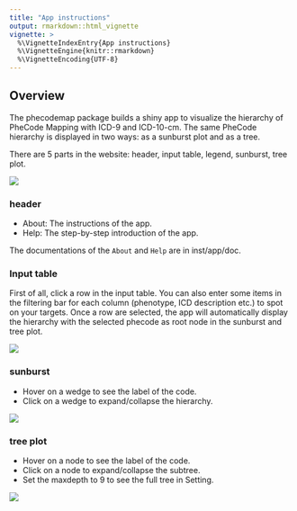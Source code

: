 ```yaml
---
title: "App instructions"
output: rmarkdown::html_vignette
vignette: >
  %\VignetteIndexEntry{App instructions}
  %\VignetteEngine{knitr::rmarkdown}
  %\VignetteEncoding{UTF-8}
---
```


## Overview

The phecodemap package builds a shiny app to visualize the hierarchy of 
PheCode Mapping with ICD-9 and ICD-10-cm. The same PheCode hierarchy is 
displayed in two ways: as a sunburst plot and as a tree.

There are 5 parts in the website: header, input table, legend, sunburst, tree plot.

![](0.app.png)

### header

- About: The instructions of the app. 
- Help: The step-by-step introduction of the app.

The documentations of the `About` and `Help` are in inst/app/doc.

### Input table

First of all, click a row in the input table. You can also enter some items in the filtering bar for each column (phenotype, ICD description etc.) to spot on your targets. Once a row are selected, the app will automatically display the hierarchy with the selected phecode as root node in the sunburst and tree plot.

![](1.table.png)

### sunburst

- Hover on a wedge to see the label of the code.
- Click on a wedge to expand/collapse the hierarchy.

![](phe_sunburst.gif)

### tree plot

- Hover on a node to see the label of the code.
- Click on a node to expand/collapse the subtree.
- Set the maxdepth to 9 to see the full tree in Setting.


![](3.tree.png)

